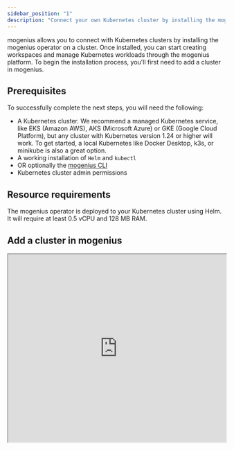 ```yaml
---
sidebar_position: "1"
description: "Connect your own Kubernetes cluster by installing the mogenius operator on the cluster."
---
```


mogenius allows you to connect with Kubernetes clusters by installing the mogenius operator on a cluster. Once installed, you can start creating workspaces and manage Kubernetes workloads through the mogenius platform. To begin the installation process, you'll first need to add a cluster in mogenius.

## Prerequisites

To successfully complete the next steps, you will need the following:

- A Kubernetes cluster. We recommend a managed Kubernetes service, like EKS (Amazon AWS), AKS (Microsoft Azure) or GKE (Google Cloud Platform), but any cluster with Kubernetes version 1.24 or higher will work. To get started, a local Kubernetes like Docker Desktop, k3s, or minikube is also a great option.
- A working installation of `Helm` and `kubectl`
- OR optionally the [mogenius CLI](../workspaces/mogenius-CLI)
- Kubernetes cluster admin permissions

## Resource requirements

The mogenius operator is deployed to your Kubernetes cluster using Helm. It will require at least 0.5 vCPU and 128 MB RAM.

## Add a cluster in mogenius

<iframe width="100%" height="434" src="https://www.loom.com/embed/fb9438ed376148d69760d18bf3fd699e?sid=768d6fd6-f61b-4882-a679-0518b17b929b&hide_title=true&muted=true&hideEmbedTopBar=true&hide_owner=true&hide_speed=true&hide_share=true" allowfullscreen style={{background: "#fff", borderRadius: "16px"}} />

In your organization open "Clusters" and select "Add cluster." Enter a display name for your cluster and confirm.

<Note>
  This will create a management pane for a Kubernetes cluster in mogenius. It will not create an actual Kubernetes cluster.
</Note>

## Install the operator

mogenius connects to your Kubernetes cluster via an operator that you'll need to deploy on Kubernetes. In the next step you will have two options to do this: using Helm, or the mogenius CLI.

### Helm install

Retrieve the Helm install command from the user interface and run it on a terminal. Make sure that your kubecontext is set to the right Kubernetes cluster. The command will look something like this.

```jsx title="mogenius operator Helm install"
helm repo add mogenius https://helm.mogenius.com/public
helm repo update mogenius
helm upgrade --install mogenius-operator mogenius/mogenius-k8s-manager -n mogenius --create-namespace --wait \
--set global.cluster_name="NAME" \
--set global.api_key="API_KEY"
```

### mogenius CLI

Install the mogenius CLI, on your terminal perform a `mocli login` and then run the following command.

```jsx" title="Installation via mogenius CLI"
mocli cluster connect
```

You'll be asked to confirm the organization, the cluster that you want to connect, and your current kubecontext before the operator is being deployed.

## Metrics server

Once the operator is installed, it will check if a [metrics server](https://github.com/kubernetes-sigs/metrics-server) is present on the cluster. If not, it will be automatically installed.

**That's it - your cluster is connected and you can now create workspaces\!**

## Troubleshooting

If you're encountering issues with installing the operator, check out common problems in the section [Troubleshooting clusters](./troubleshooting-clusters.md).

## Helm chart values

The Helm chart for the mogenius operator supports a range of values that you can optionally adjust during the installation. Add them to the [Helm install command](https://docs.mogenius.com/documentation/cluster-management/installing-mogenius#helm-install) with `--set` .

View the latest values on [Artifact Hub](https://artifacthub.io/packages/helm/mogenius/mogenius-k8s-manager#values).